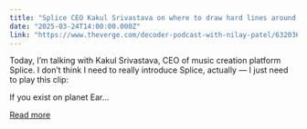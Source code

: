 ```yaml
---
title: "Splice CEO Kakul Srivastava on where to draw hard lines around AI in music"
date: "2025-03-24T14:00:00.000Z"
link: "https://www.theverge.com/decoder-podcast-with-nilay-patel/632036/splice-ceo-kakul-srivastava-on-why-ai-will-never-replace-human-creativity"
---
```


Today, I’m talking with Kakul Srivastava, CEO of music creation platform Splice. I don’t think I need to really introduce Splice, actually — I just need to play this clip:


If you exist on planet Ear...

[Read more](https://www.theverge.com/decoder-podcast-with-nilay-patel/632036/splice-ceo-kakul-srivastava-on-why-ai-will-never-replace-human-creativity)
